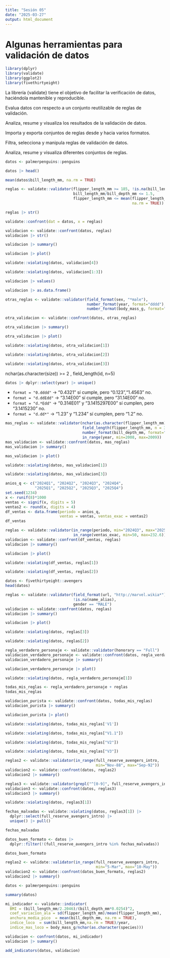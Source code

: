 ```yaml
---
title: "Sesión 05"
date: "2025-03-27"
output: html_document
---
```


# Algunas herramientas para validación de datos

```r
library(dplyr)
library(validate)
library(ggplot2)
library(fivethirtyeight)
```

La librería {validate} tiene el objetivo de facilitar la verificación de datos, haciéndola mantenible y reproducible.

Evalua datos con respecto a un conjunto reutilizable de reglas de validación.

Analiza, resume y visualiza los resultados de la validación de datos.

Importa y exporta conjuntos de reglas desde y hacia varios formatos.

Filtra, selecciona y manipula reglas de validación de datos.

Analiza, resume y visualiza diferentes conjuntos de reglas.

```r
datos <- palmerpenguins::penguins
```

```r
datos |> head()
```

```r
mean(datos$bill_length_mm, na.rm = TRUE)
```


```r
reglas <- validate::validator(flipper_length_mm >= 185, !is.na(bill_length_mm),
                              bill_length_mm/bill_depth_mm <= 1.5,
                              flipper_length_mm <= mean(flipper_length_mm,
                                                        na.rm = TRUE))
```

```r
reglas |> str()
```

```r
validate::confront(dat = datos, x = reglas)
```

```r
validacion <- validate::confront(datos, reglas)
validacion |> str()
```
```r
validacion |> summary()
```

```r
validacion |> plot()
```


```r
validate::violating(datos, validacion[4])
```
```r
validate::violating(datos, validacion[1:3])
```

```r
validacion |> values()
```

```r
validacion |> as.data.frame()
```


```r
otras_reglas <- validate::validator(field_format(sex, "*male"),
                                    number_format(year, format="dddd"),
                                    number_format(body_mass_g, format="d.dd"))
```

```r
otra_validacion <- validate::confront(datos, otras_reglas)
```

```r
otra_validacion |> summary()
```

```r
otra_validacion |> plot()
```

```r
validate::violating(datos, otra_validacion[1])
```


```r
validate::violating(datos, otra_validacion[2])
```


```r
validate::violating(datos, otra_validacion[3])
```

nchar(as.character(size)) >= 2
 , field_length(id, n=5)
 
```r
datos |> dplyr::select(year) |> unique()
```

+ `format = "0.dddd"` -> "0.4321" sí cumple, pero "0.123","1.4563" no.
+ `format = "d.ddEdd"` -> "3.14E00" sí cumple, pero "31.14E00" no.
+ `format = "d.*Edd"` -> "0.314E01" y "3.1415297E00" sí cumplen, pero "3.1415230" no.
+ `format = "d.dd*"` -> "1.23" y "1.234" sí cumplen, pero "1.2" no.
 
```r
mas_reglas <- validate::validator(nchar(as.character(flipper_length_mm)) >= 2,
                                  field_length(flipper_length_mm, n = 3),
                                  number_format(bill_depth_mm, format="dd.dd"),
                                  in_range(year, min=2008, max=2009))
mas_validacion <- validate::confront(datos, mas_reglas)
mas_validacion |> summary()
```

```r
mas_validacion |> plot()
```

```r
validate::violating(datos, mas_validacion[1])
```

```r
validate::violating(datos, mas_validacion[3])
```

```r
anios_q <- c("2024Q1", "2024Q2", "2024Q3", "2024Q4",
             "2025Q1", "2025Q2", "2025Q3", "2025Q4")
set.seed(1234)
x <- runif(8)*1000
ventas <- signif(x, digits = 5)
ventas2 <- round(x, digits = 4)
df_ventas <- data.frame(periodo = anios_q,
                        ventas = ventas, ventas_exac = ventas2)
df_ventas
```

```r
reglas <- validate::validator(in_range(periodo, min="2024Q3", max="2025Q2"),
                              in_range(ventas_exac, min=50, max=232.6))
validacion <- validate::confront(df_ventas, reglas)
validacion |> summary()
```

```r
validacion |> plot()
```

```r
validate::violating(df_ventas, reglas[1])
```

```r
validate::violating(df_ventas, reglas[2])
```


```r
datos <- fivethirtyeight::avengers
head(datos)
```

```r
reglas <- validate::validator(field_format(url, "http://marvel.wikia*"),
                              !is.na(name_alias),
                              gender == "MALE")
validacion <- validate::confront(datos, reglas)
validacion |> summary()
```
```r
validacion |> plot()
```

```r
validate::violating(datos, reglas[3])
```

```r
validate::violating(datos, reglas[2])
```

```r
regla_verdadero_personaje <- validate::validator(honorary == "Full")
validacion_verdadero_personaje <- validate::confront(datos, regla_verdadero_personaje)
validacion_verdadero_personaje |> summary()
```

```r
validacion_verdadero_personaje |> plot()
```

```r
validate::violating(datos, regla_verdadero_personaje[1])
```

```r
todas_mis_reglas <- regla_verdadero_personaje + reglas
todas_mis_reglas
```

```r
validacion_purista <- validate::confront(datos, todas_mis_reglas)
validacion_purista |> summary()
```

```r
validacion_purista |> plot()
```

```r
validate::violating(datos, todas_mis_reglas['V1'])
```

```r
validate::violating(datos, todas_mis_reglas["V1.1"])
```

```r
validate::violating(datos, todas_mis_reglas["V2"])
```

```r
validate::violating(datos, todas_mis_reglas["V3"])
```

```r
reglas2 <- validate::validator(in_range(full_reserve_avengers_intro,
                                        min="Nov-88", max="Sep-92"))
validacion2 <- validate::confront(datos, reglas2)
validacion2 |> summary()
```

```r
reglas3 <- validate::validator(grepl("^[0-9]", full_reserve_avengers_intro))
validacion3 <- validate::confront(datos, reglas3)
validacion3 |> summary()
```

```r
validate::violating(datos, reglas3[1])
```

```r
fechas_malvadas <- validate::violating(datos, reglas3[1]) |>
  dplyr::select(full_reserve_avengers_intro) |>
  unique() |> pull()

fechas_malvadas
```
```r
datos_buen_formato <- datos |> 
  dplyr::filter(!(full_reserve_avengers_intro %in% fechas_malvadas))

datos_buen_formato
```
```r
reglas2 <- validate::validator(in_range(full_reserve_avengers_intro,
                                        min="5-Mar", max="10-May"))
validacion2 <- validate::confront(datos_buen_formato, reglas2)
validacion2 |> summary()
```


```r
datos <- palmerpenguins::penguins

summary(datos)
```

```r
mi_indicador <- validate::indicator(
  BMI = (bill_length_mm/2.2046)/(bill_depth_mm*0.0254)^2,
  coef_variacion_ala = sd(flipper_length_mm)/mean(flipper_length_mm),
  anchura_media_pico  = mean(bill_depth_mm, na.rm = TRUE),
  indice_loco  = sum(bill_length_mm,na.rm = TRUE)/year,
  indice_mas_loco = body_mass_g/nchar(as.character(species)))
```

```r
validacion <- confront(datos, mi_indicador)
validacion |> summary()
```
```r
add_indicators(datos, validacion)
```


